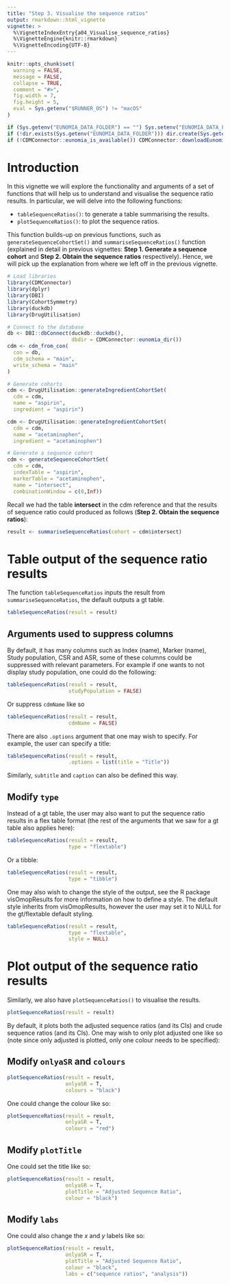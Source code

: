 ```yaml
---
title: "Step 3. Visualise the sequence ratios"
output: rmarkdown::html_vignette
vignette: >
  %\VignetteIndexEntry{a04_Visualise_sequence_ratios}
  %\VignetteEngine{knitr::rmarkdown}
  %\VignetteEncoding{UTF-8}
---
```

```r
knitr::opts_chunk$set(
  warning = FALSE,
  message = FALSE,
  collapse = TRUE,
  comment = "#>",
  fig.width = 7,
  fig.height = 5,
  eval = Sys.getenv("$RUNNER_OS") != "macOS"
)
```

```r
if (Sys.getenv("EUNOMIA_DATA_FOLDER") == "") Sys.setenv("EUNOMIA_DATA_FOLDER" = tempdir())
if (!dir.exists(Sys.getenv("EUNOMIA_DATA_FOLDER"))) dir.create(Sys.getenv("EUNOMIA_DATA_FOLDER"))
if (!CDMConnector::eunomia_is_available()) CDMConnector::downloadEunomiaData()
```

# Introduction
In this vignette we will explore the functionality and arguments of a set of functions that will help us to understand and visualise the sequence ratio results. In particular, we will delve into the following functions:

- `tableSequenceRatios()`: to generate a table summarising the results.
- `plotSequenceRatios()`: to plot the sequence ratios.

This function builds-up on previous functions, such as `generateSequenceCohortSet()` and `summariseSequenceRatios()` function (explained in detail in previous vignettes: **Step 1. Generate a sequence cohort** and **Step 2. Obtain the sequence ratios** respectively). Hence, we will pick up the explanation from where we left off in the previous vignette. 

```r
# Load libraries
library(CDMConnector)
library(dplyr)
library(DBI)
library(CohortSymmetry)
library(duckdb)
library(DrugUtilisation)

# Connect to the database
db <- DBI::dbConnect(duckdb::duckdb(), 
                     dbdir = CDMConnector::eunomia_dir())
cdm <- cdm_from_con(
  con = db,
  cdm_schema = "main",
  write_schema = "main"
)

# Generate cohorts
cdm <- DrugUtilisation::generateIngredientCohortSet(
  cdm = cdm,
  name = "aspirin",
  ingredient = "aspirin")

cdm <- DrugUtilisation::generateIngredientCohortSet(
  cdm = cdm,
  name = "acetaminophen",
  ingredient = "acetaminophen")

# Generate a sequence cohort
cdm <- generateSequenceCohortSet(
  cdm = cdm,
  indexTable = "aspirin",
  markerTable = "acetaminophen",
  name = "intersect",
  combinationWindow = c(0,Inf))
```

Recall we had the table **intersect** in the cdm reference and that the results of sequence ratio could produced as follows (**Step 2. Obtain the sequence ratios**):

```r
result <- summariseSequenceRatios(cohort = cdm$intersect)
```

# Table output of the sequence ratio results
The function `tableSequenceRatios` inputs the result from `summariseSequenceRatios`, the default outputs a gt table.

```r
tableSequenceRatios(result = result)
```

## Arguments used to suppress columns

By default, it has many columns such as Index (name), Marker (name), Study population, CSR and ASR, some of these columns could be suppressed with relevant parameters. For example if one wants to not display study population, one could do the following: 

```r
tableSequenceRatios(result = result,
                    studyPopulation = FALSE)
```

Or suppress `cdmName` like so 

```r
tableSequenceRatios(result = result,
                    cdmName = FALSE)
```

There are also `.options` argument that one may wish to specify. For example, the user can specify a title:

```r
tableSequenceRatios(result = result,
                    .options = list(title = "Title"))
```

Similarly, `subtitle` and `caption` can also be defined this way.

## Modify `type`

Instead of a gt table, the user may also want to put the sequence ratio results in a flex table format (the rest of the arguments that we saw for a gt table also applies here):

```r
tableSequenceRatios(result = result,
                    type = "flextable")
```

Or a tibble:

```r
tableSequenceRatios(result = result,
                    type = "tibble")
```

One may also wish to change the style of the output, see the R package visOmopResults for more information on how to define a style. The default style inherits from visOmopResults, however the user may set it to NULL for the gt/flextable default styling.

```r
tableSequenceRatios(result = result,
                    type = "flextable",
                    style = NULL)
```

# Plot output of the sequence ratio results

Similarly, we also have `plotSequenceRatios()` to visualise the results.

```r
plotSequenceRatios(result = result)
```

By default, it plots both the adjusted sequence ratios (and its CIs) and crude sequence ratios (and its CIs). One may wish to only plot adjusted one like so (note since only adjusted is plotted, only one colour needs to be specified):

## Modify `onlyaSR` and `colours`

```r
plotSequenceRatios(result = result,
                   onlyaSR = T,
                   colours = "black")
```

One could change the colour like so: 

```r
plotSequenceRatios(result = result,
                   onlyaSR = T,
                   colours = "red")
```

## Modify `plotTitle`

One could set the title like so:

```r
plotSequenceRatios(result = result,
                   onlyaSR = T,
                   plotTitle = "Adjusted Sequence Ratio",
                   colour = "black")
```

## Modify `labs`

One could also change the $x$ and $y$ labels like so:

```r
plotSequenceRatios(result = result,
                   onlyaSR = T,
                   plotTitle = "Adjusted Sequence Ratio",
                   colour = "black",
                   labs = c("sequence ratios", "analysis"))
```
